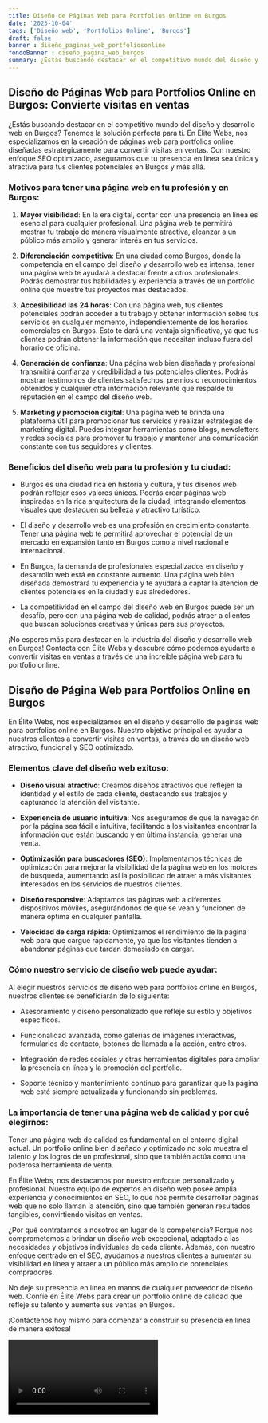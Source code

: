 ```yaml
---
title: Diseño de Páginas Web para Portfolios Online en Burgos
date: '2023-10-04'
tags: ['Diseño web', 'Portfolios Online', 'Burgos']
draft: false
banner : diseño_paginas_web_portfoliosonline
fondoBanner : diseño_pagina_web_burgos
summary: ¿Estás buscando destacar en el competitivo mundo del diseño y desarrollo web en Burgos? Tenemos la solución perfecta para ti. En Élite Webs, nos especializamos en la creación de páginas web para portfolios online, diseñadas estratégicamente para convertir visitas en ventas. Con nuestro enfoque SEO optimizado, aseguramos que tu presencia en línea sea única y atractiva para tus clientes potenciales en Burgos y más allá.
---
```


## Diseño de Páginas Web para Portfolios Online en Burgos: Convierte visitas en ventas

¿Estás buscando destacar en el competitivo mundo del diseño y desarrollo web en Burgos? Tenemos la solución perfecta para ti. En Élite Webs, nos especializamos en la creación de páginas web para portfolios online, diseñadas estratégicamente para convertir visitas en ventas. Con nuestro enfoque SEO optimizado, aseguramos que tu presencia en línea sea única y atractiva para tus clientes potenciales en Burgos y más allá.

### Motivos para tener una página web en tu profesión y en Burgos:

1. **Mayor visibilidad**: En la era digital, contar con una presencia en línea es esencial para cualquier profesional. Una página web te permitirá mostrar tu trabajo de manera visualmente atractiva, alcanzar a un público más amplio y generar interés en tus servicios.

2. **Diferenciación competitiva**: En una ciudad como Burgos, donde la competencia en el campo del diseño y desarrollo web es intensa, tener una página web te ayudará a destacar frente a otros profesionales. Podrás demostrar tus habilidades y experiencia a través de un portfolio online que muestre tus proyectos más destacados.

3. **Accesibilidad las 24 horas**: Con una página web, tus clientes potenciales podrán acceder a tu trabajo y obtener información sobre tus servicios en cualquier momento, independientemente de los horarios comerciales en Burgos. Esto te dará una ventaja significativa, ya que tus clientes podrán obtener la información que necesitan incluso fuera del horario de oficina.

4. **Generación de confianza**: Una página web bien diseñada y profesional transmitirá confianza y credibilidad a tus potenciales clientes. Podrás mostrar testimonios de clientes satisfechos, premios o reconocimientos obtenidos y cualquier otra información relevante que respalde tu reputación en el campo del diseño web.

5. **Marketing y promoción digital**: Una página web te brinda una plataforma útil para promocionar tus servicios y realizar estrategias de marketing digital. Puedes integrar herramientas como blogs, newsletters y redes sociales para promover tu trabajo y mantener una comunicación constante con tus seguidores y clientes.

### Beneficios del diseño web para tu profesión y tu ciudad:

- Burgos es una ciudad rica en historia y cultura, y tus diseños web podrán reflejar esos valores únicos. Podrás crear páginas web inspiradas en la rica arquitectura de la ciudad, integrando elementos visuales que destaquen su belleza y atractivo turístico.

- El diseño y desarrollo web es una profesión en crecimiento constante. Tener una página web te permitirá aprovechar el potencial de un mercado en expansión tanto en Burgos como a nivel nacional e internacional.

- En Burgos, la demanda de profesionales especializados en diseño y desarrollo web está en constante aumento. Una página web bien diseñada demostrará tu experiencia y te ayudará a captar la atención de clientes potenciales en la ciudad y sus alrededores.

- La competitividad en el campo del diseño web en Burgos puede ser un desafío, pero con una página web de calidad, podrás atraer a clientes que buscan soluciones creativas y únicas para sus proyectos.

¡No esperes más para destacar en la industria del diseño y desarrollo web en Burgos! Contacta con Élite Webs y descubre cómo podemos ayudarte a convertir visitas en ventas a través de una increíble página web para tu portfolio online.

<GifSeo />

<Cta />

## Diseño de Página Web para Portfolios Online en Burgos

En Élite Webs, nos especializamos en el diseño y desarrollo de páginas web para portfolios online en Burgos. Nuestro objetivo principal es ayudar a nuestros clientes a convertir visitas en ventas, a través de un diseño web atractivo, funcional y SEO optimizado. 

### Elementos clave del diseño web exitoso:

- **Diseño visual atractivo**: Creamos diseños atractivos que reflejen la identidad y el estilo de cada cliente, destacando sus trabajos y capturando la atención del visitante.
 
- **Experiencia de usuario intuitiva**: Nos aseguramos de que la navegación por la página sea fácil e intuitiva, facilitando a los visitantes encontrar la información que están buscando y en última instancia, generar una venta.

- **Optimización para buscadores (SEO)**: Implementamos técnicas de optimización para mejorar la visibilidad de la página web en los motores de búsqueda, aumentando así la posibilidad de atraer a más visitantes interesados en los servicios de nuestros clientes.

- **Diseño responsive**: Adaptamos las páginas web a diferentes dispositivos móviles, asegurándonos de que se vean y funcionen de manera óptima en cualquier pantalla.

- **Velocidad de carga rápida**: Optimizamos el rendimiento de la página web para que cargue rápidamente, ya que los visitantes tienden a abandonar páginas que tardan demasiado en cargar.

### Cómo nuestro servicio de diseño web puede ayudar:

Al elegir nuestros servicios de diseño web para portfolios online en Burgos, nuestros clientes se beneficiarán de lo siguiente:

- Asesoramiento y diseño personalizado que refleje su estilo y objetivos específicos.

- Funcionalidad avanzada, como galerías de imágenes interactivas, formularios de contacto, botones de llamada a la acción, entre otros.

- Integración de redes sociales y otras herramientas digitales para ampliar la presencia en línea y la promoción del portfolio.

- Soporte técnico y mantenimiento continuo para garantizar que la página web esté siempre actualizada y funcionando sin problemas.

### La importancia de tener una página web de calidad y por qué elegirnos:

Tener una página web de calidad es fundamental en el entorno digital actual. Un portfolio online bien diseñado y optimizado no solo muestra el talento y los logros de un profesional, sino que también actúa como una poderosa herramienta de venta.

En Élite Webs, nos destacamos por nuestro enfoque personalizado y profesional. Nuestro equipo de expertos en diseño web posee amplia experiencia y conocimientos en SEO, lo que nos permite desarrollar páginas web que no solo llaman la atención, sino que también generan resultados tangibles, convirtiendo visitas en ventas.

¿Por qué contratarnos a nosotros en lugar de la competencia? Porque nos comprometemos a brindar un diseño web excepcional, adaptado a las necesidades y objetivos individuales de cada cliente. Además, con nuestro enfoque centrado en el SEO, ayudamos a nuestros clientes a aumentar su visibilidad en línea y atraer a un público más amplio de potenciales compradores.

No deje su presencia en línea en manos de cualquier proveedor de diseño web. Confíe en Élite Webs para crear un portfolio online de calidad que refleje su talento y aumente sus ventas en Burgos.

¡Contáctenos hoy mismo para comenzar a construir su presencia en línea de manera exitosa!

<Video />

<CtaBot job='Portfolios Online' city='Burgos'/>

<Gmaps query='Burgos+españa+maps' />